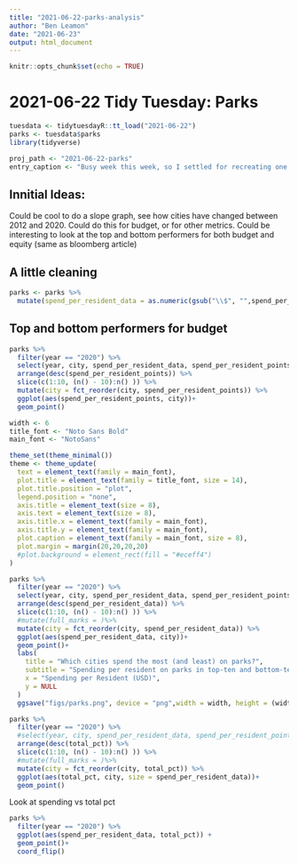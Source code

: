 ```yaml
---
title: "2021-06-22-parks-analysis"
author: "Ben Leamon"
date: "2021-06-23"
output: html_document
---
```


```r
knitr::opts_chunk$set(echo = TRUE)
```

# 2021-06-22 Tidy Tuesday: Parks
```r
tuesdata <- tidytuesdayR::tt_load("2021-06-22")
parks <- tuesdata$parks
library(tidyverse)
```

```r
proj_path <- "2021-06-22-parks"
entry_caption <- "Busy week this week, so I settled for recreating one of the example charts."
```


## Innitial Ideas: 
Could be cool to do a slope graph, see how cities have changed between 2012 and 2020.
Could do this for budget, or for other metrics. 
Could be interesting to look at the top and bottom performers for both budget and equity (same as bloomberg article)


## A little cleaning
```r
parks <- parks %>%
  mutate(spend_per_resident_data = as.numeric(gsub("\\$", "",spend_per_resident_data)))
```


## Top and bottom performers for budget
```r
parks %>%
  filter(year == "2020") %>%
  select(year, city, spend_per_resident_data, spend_per_resident_points) %>%
  arrange(desc(spend_per_resident_points)) %>%
  slice(c(1:10, (n() - 10):n() )) %>%
  mutate(city = fct_reorder(city, spend_per_resident_points)) %>%
  ggplot(aes(spend_per_resident_points, city))+ 
  geom_point()
```
```r
width <- 6
title_font <- "Noto Sans Bold"
main_font <- "NotoSans"

theme_set(theme_minimal())
theme <- theme_update(
  text = element_text(family = main_font),
  plot.title = element_text(family = title_font, size = 14),
  plot.title.position = "plot",
  legend.position = "none",
  axis.title = element_text(size = 8),
  axis.text = element_text(size = 8),
  axis.title.x = element_text(family = main_font),
  axis.title.y = element_text(family = main_font),
  plot.caption = element_text(family = main_font, size = 8),
  plot.margin = margin(20,20,20,20)
  #plot.background = element_rect(fill = "#eceff4")
)

parks %>%
  filter(year == "2020") %>%
  select(year, city, spend_per_resident_data, spend_per_resident_points) %>%
  arrange(desc(spend_per_resident_data)) %>%
  slice(c(1:10, (n() - 10):n() )) %>%
  #mutate(full_marks = )%>%
  mutate(city = fct_reorder(city, spend_per_resident_data)) %>%
  ggplot(aes(spend_per_resident_data, city))+ 
  geom_point()+ 
  labs(
    title = "Which cities spend the most (and least) on parks?",
    subtitle = "Spending per resident on parks in top-ten and bottom-ten cities", 
    x = "Spending per Resident (USD)", 
    y = NULL
  )
  ggsave("figs/parks.png", device = "png",width = width, height = (width*.618))
```




```r
parks %>%
  filter(year == "2020") %>%
  #select(year, city, spend_per_resident_data, spend_per_resident_points) %>%
  arrange(desc(total_pct)) %>%
  slice(c(1:10, (n() - 10):n() )) %>%
  #mutate(full_marks = )%>%
  mutate(city = fct_reorder(city, total_pct)) %>%
  ggplot(aes(total_pct, city, size = spend_per_resident_data))+ 
  geom_point()
```
Look at spending vs total pct 

```r
parks %>%
  filter(year == "2020") %>%
  ggplot(aes(spend_per_resident_data, total_pct)) +
  geom_point()+
  coord_flip()
```

